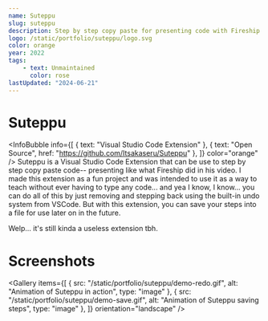 ```yaml
---
name: Suteppu
slug: suteppu
description: Step by step copy paste for presenting code with Fireship style for Visual Studio Code.
logo: /static/portfolio/suteppu/logo.svg
color: orange
year: 2022
tags:
    - text: Unmaintained
      color: rose
lastUpdated: "2024-06-21"
---
```


# Suteppu
<InfoBubble 
    info={[
        { text: "Visual Studio Code Extension" },
        { text: "Open Source", href: "https://github.com/Itsakaseru/Suteppu" },
    ]}
    color="orange"
/>
Suteppu is a Visual Studio Code Extension that can be use to step by step copy paste code-- presenting like what Fireship did in his video. I made this extension as a fun project and was intended to use it as a way to teach without ever having to type any code... and yea I know, I know... you can do all of this by just removing and stepping back using the built-in undo system from VSCode. But with this extension, you can save your steps into a file for use later on in the future.

Welp... it's still kinda a useless extension tbh.

# Screenshots
<Gallery
    items={[
        {
            src: "/static/portfolio/suteppu/demo-redo.gif",
            alt: "Animation of Suteppu in action",
            type: "image"
        },
        {
            src: "/static/portfolio/suteppu/demo-save.gif",
            alt: "Animation of Suteppu saving steps",
            type: "image"
        },
    ]}
    orientation="landscape"
/>